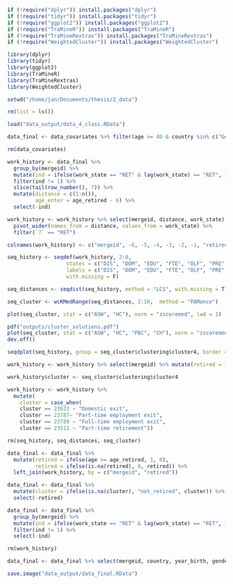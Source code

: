 ```r
if (!require("dplyr")) install.packages("dplyr")
if (!require("tidyr")) install.packages("tidyr")
if (!require("ggplot2")) install.packages("ggplot2")
if (!require("TraMineR")) install.packages("TraMineR")
if (!require("TraMineRextras")) install.packages("TraMineRextras")
if (!require("WeightedCluster")) install.packages("WeightedCluster")

library(dplyr)
library(tidyr)
library(ggplot2)
library(TraMineR)
library(TraMineRextras)
library(WeightedCluster)

setwd("/home/jan/Documents/thesis/2_data")

rm(list = ls())

load("data_output/data_4_class.RData")
```

```r
data_final <- data_covariates %>% filter(age >= 40 & country %in% c("Germany"))

rm(data_covariates)
```

```r
work_history <- data_final %>%
  group_by(mergeid) %>%
  mutate(ind = ifelse(work_state == "RET" & lag(work_state) == "RET", 1, 0)) %>%
  filter(ind != 1) %>%
  slice(tail(row_number(), 7)) %>%
  mutate(distance = c(1:n()),
         age_enter = age_retired - 6) %>%
  select(-ind)

work_history <- work_history %>% select(mergeid, distance, work_state) %>%
  pivot_wider(names_from = distance, values_from = work_state) %>%
  filter(`7` == "RET")

colnames(work_history) <- c("mergeid", -6, -5, -4, -3, -2, -1, "retired")
```

```r
seq_history <- seqdef(work_history, 2:8, 
                   states = c("DIS", "DOM", "EDU", "FTE", "OLF", "PRE", "PTE", "RET", "UNE"), 
                   labels = c("DIS", "DOM", "EDU", "FTE", "OLF", "PRE", "PTE", "RET", "UNE"), 
                   with.missing = F)
```

```r
seq_distances <- seqdist(seq_history, method = "LCS", with.missing = T)

seq_cluster <- wcKMedRange(seq_distances, 2:10,  method = "PAMonce")

plot(seq_cluster, stat = c("ASW", "HC"), norm = "zscoremed", lwd = 1)

pdf("outputs/cluster_solutions.pdf") 
plot(seq_cluster, stat = c("ASW", "HC", "PBC", "CH"), norm = "zscoremed", lwd = 1)
dev.off()

seqdplot(seq_history, group = seq_cluster$clustering$cluster4, border = NA)
```

```r
work_history <- work_history %>% select(mergeid) %>% mutate(retired = 1)

work_history$cluster <- seq_cluster$clustering$cluster4

work_history <- work_history %>%
  mutate(
    cluster = case_when(
    cluster == 23633 ~ "Domestic exit",
    cluster == 23787~ "Part-time employment exit",
    cluster == 23789 ~ "Full-time employment exit",
    cluster == 23511 ~ "Part-time retirement"))

rm(seq_history, seq_distances, seq_cluster)

data_final <- data_final %>%
  mutate(retired = ifelse(age >= age_retired, 1, 0),
         retired = ifelse(is.na(retired), 0, retired)) %>%
  left_join(work_history, by = c("mergeid", "retired"))

data_final <- data_final %>%
  mutate(cluster = ifelse(is.na(cluster), "not_retired", cluster)) %>%
  select(-retired)

data_final <- data_final %>%
  group_by(mergeid) %>%
  mutate(ind = ifelse(work_state == "RET" & lag(work_state) == "RET", 1, 0)) %>%
  filter(ind != 1) %>%
  select(-ind)

rm(work_history)
```

```r
data_final <- data_final %>% select(mergeid, country, year_birth, gender, year, age, age_retired, year_retired, work_state, family_status, nchildren, ill_health, dist_retage, education_level, education_years, employed_years, job_tenure, class_isco_code, class_isco_label, class_code, class_oesch5, class_oesch8, class_oesch16, cluster, everything())
```

```r
save.image("data_output/data_final.RData")
```